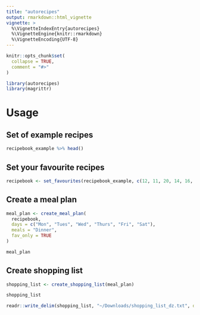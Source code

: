```yaml
---
title: "autorecipes"
output: rmarkdown::html_vignette
vignette: >
  %\VignetteIndexEntry{autorecipes}
  %\VignetteEngine{knitr::rmarkdown}
  %\VignetteEncoding{UTF-8}
---
```


```r
knitr::opts_chunk$set(
  collapse = TRUE,
  comment = "#>"
)
```

```r
library(autorecipes)
library(magrittr)
```

# Usage

## Set of example recipes

```r

recipebook_example %>% head()

```

## Set your favourite recipes

```r

recipebook <- set_favourites(recipebook_example, c(12, 11, 20, 14, 16, 7, 5))

```

## Create a meal plan

```r

meal_plan <- create_meal_plan(
  recipebook, 
  days = c("Mon", "Tues", "Wed", "Thurs", "Fri", "Sat"),
  meals = "Dinner",
  fav_only = TRUE
)

meal_plan

```

## Create shopping list

```r

shopping_list <- create_shopping_list(meal_plan)

shopping_list

readr::write_delim(shopping_list, "~/Downloads/shopping_list_dz.txt", delim = ",")

```

